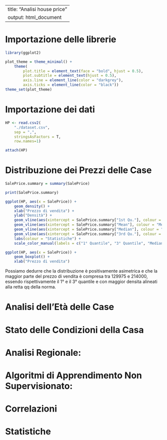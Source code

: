 
---
title: "Analisi house price"
output: html_document
---

# Importazione delle librerie

``` r
library(ggplot2)

plot_theme = theme_minimal() +
    theme(
        plot.title = element_text(face = "bold", hjust = 0.5),
        plot.subtitle = element_text(hjust = 0.5),
        axis.line = element_line(color = "darkgrey"),
        axis.ticks = element_line(color = "black"))
theme_set(plot_theme)
```

# Importazione dei dati

``` r
HP <- read.csv2(
    "./dataset.csv",
    sep = ",", 
    stringsAsFactors = T,
    row.names=1)

attach(HP)
```

# Distribuzione dei Prezzi delle Case

```r
SalePrice.summary = summary(SalePrice)

print(SalePrice.summary)
```

```r
ggplot(HP, aes(x = SalePrice)) +
    geom_density() +
    xlab("Prezzo di vendita") +
    ylab("Densità") +
    geom_vline(aes(xintercept = SalePrice.summary["1st Qu."], colour = "1° Quantile"), linetype = "dashed") +
    geom_vline(aes(xintercept = SalePrice.summary["Mean"], colour = "Media"), linetype = "dashed") +
    geom_vline(aes(xintercept = SalePrice.summary["Median"], colour = "Mediana"), linetype = "dashed") +
    geom_vline(aes(xintercept = SalePrice.summary["3rd Qu."], colour = "3° Quantile"), linetype = "dashed") +
    labs(colour = "Statistiche") +
    scale_color_manual(labels = c("1° Quantile", "3° Quantile", "Mediana", "Media"), values = c("green", "darkgreen", "blue", "red"))
```
```r
ggplot(HP, aes(x = SalePrice)) +
    geom_boxplot() +
    xlab("Prezzo di vendita")
```
Possiamo dedurre che la distribuzione è positivamente asimetrica e che la maggior parte del prezzo di vendita è compresa tra 129975 e 214000, essendo rispettivamente il 1° e il 3° quantile e con maggior densita alineati alla retta qq della norma.

# Analisi dell'Età delle Case
<!-- a) Trasformazione dell'età in variabili categoriche#
b) Esiste una relazione tra l'area e l'età della casa?
c) Confronto delle variabili indipendenti con ANOVA
d) Chi ha pagato di più in media per età -->


# Stato delle Condizioni della Casa
<!-- a) Trasformazione dello stato della casa in variabili categoriche
b) Condizioni della casa vs Prezzi
c) Impatto delle Ristrutturazioni sul Prezzo
d) Distribuzione dei Prezzi (Ristrutturata vs Non Ristrutturata) -->

# Analisi Regionale:
<!-- a) Costruzione di una tabella di contingenza
b) Prezzo medio della casa per regione
c) Prezzo medio per regione in base alle condizioni della casa -->

# Algoritmi di Apprendimento Non Supervisionato:
<!-- a) Esecuzione di Cluster Manualmente
b) Clustering con K-Means
c) Clustering Gerarchico -->

# Correlazioni
<!-- a) Correlazioni e Analisi Bivariata
b) Pre-elaborazione dei dati e utilizzo dei Pipeline -->

# Statistiche
<!-- a) Modelli Lineari e Termini
b) Gestione della Collinearità
c) Importanza dell'aggiunta dello stato di ristrutturazione al nostro modello
d) Gestione della Asimmetria
e) Utilizzo del nostro modello in una distribuzione simmetrica -->
